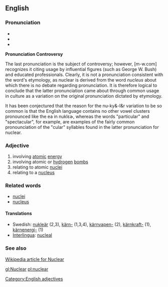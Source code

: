 ==English==
===Pronunciation===
*{{IPA|/ˈnuklɛɚ/ ''or'' /ˈnukliɚ/ (''Canadian'') '' or '' nu-ky&-l&r}}
*{{Audio|en-ca-nuclear.ogg|Audio (CA)}}
*{{audio|en-us-nuclear.ogg|Audio (US)}}


''' Pronunciation Controversy'''

The last pronunciation is the subject of controversy; however, [m-w.com] recognizes it citing usage by influential figures (such as George W. Bush) and educated professionals.  Clearly, it is not a pronunciation consistent with the word's etymology, as nuclear is derived from the word ''nucleus'' about which there is no debate regarding pronunciation.  It is therefore logical to conclude that the latter pronunciation came about through common usage in culture as a variation on the original pronunciation dictated by etymology.  

It has been conjectured that the reason for the nu-ky&-l&r variation to be so common is that the English language contains no other vowel clusters pronounced like the ea in nuklɛɚ, whereas the words "particular" and "spectacular", for example, are examples of the fairly common pronounciation of the "cular" syllables found in the latter pronunciation for nuclear.

===Adjective===
# involving [[atomic]] [[energy]]
# involving atomic or [[hydrogen]] [[bomb]]s
# relating to atomic [[nuclei]]
# relating to a [[nucleus]]

===Related words===
* [[nuclei]]
* [[nucleus]]

====Translations====
*Swedish: [[nukleär]] (2,3), [[kärn-]] (1,3,4), [[kärnvapen-]] (2), [[kärnkraft-]] (1), [[kärnenergi-]] (1)
*[[Interlingua]]: [[nucleal]]

===See also===
[http://en.wikipedia.org/wiki/Nuclear Wikipedia article for Nuclear]

[[Category:English adjectives]]

[[gl:Nuclear]]
[[pl:nuclear]]